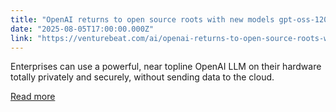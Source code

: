```yaml
---
title: "OpenAI returns to open source roots with new models gpt-oss-120b and gpt-oss-20b "
date: "2025-08-05T17:00:00.000Z"
link: "https://venturebeat.com/ai/openai-returns-to-open-source-roots-with-new-models-gpt-oss-120b-and-gpt-oss-20b/"
---
```


Enterprises can use a powerful, near topline OpenAI LLM on their hardware totally privately and securely, without sending data to the cloud.

[Read more](https://venturebeat.com/ai/openai-returns-to-open-source-roots-with-new-models-gpt-oss-120b-and-gpt-oss-20b/)
